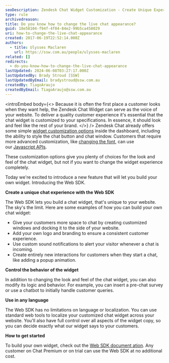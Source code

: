 ```yaml
---
seoDescription: Zendesk Chat Widget Customization - Create Unique Experience With Web SDK
type: rule
archivedreason:
title: Do you know how to change the live chat appearance?
guid: 18e58104-f94f-4f04-84e2-99b5ca458029
uri: how-to-change-the-live-chat-appearance
created: 2017-06-19T22:52:14.000Z
authors:
  - title: Ulysses Maclaren
    url: https://ssw.com.au/people/ulysses-maclaren
related: []
redirects:
  - do-you-know-how-to-change-the-live-chat-appearance
lastUpdated: 2024-06-08T03:27:17.000Z
lastUpdatedBy: Brady Stroud [SSW]
lastUpdatedByEmail: bradystroud@ssw.com.au
createdBy: TiagoAraujo
createdByEmail: TiagoAraujo@ssw.com.au
---
```


<introEmbed
  body={<>
Because it is often the first place a customer looks when they want help, the Zendesk Chat Widget can serve as the voice of your website. To deliver a quality customer experience it's essential that the chat widget is customized to your specifications. In essence, it should look and feel like the rest of your brand.
  </>}
/>
Zendesk Chat already offers some simple [widget customization options](https://chat.zendesk.com/hc/en-us/articles/212679577-Customizing-the-chat-widget%22%20%5co%20%22widget%20customization%20options%22%20%5ct%20%22_blank) inside the dashboard, including the ability to style the chat button and chat window. Customers that require more advanced customization, like [changing the font](https://chat.zendesk.com/hc/en-us/articles/221307207-New-Widget-Security-Settings-and-Customization-Options%22%20%5co%20%22changing%20the%20font%22%20%5ct%20%22_blank), can use our [Javascript APIs](https://chat.zendesk.com/hc/en-us/articles/234585908-JavaScript-Chat-API-Overview%22%20%5co%20%22Javascript%20APIs%22%20%5ct%20%22_blank).

These customization options give you plenty of choices for the look and feel of the chat widget, but not if you want to change the widget experience completely.

Today we're excited to introduce a new feature that will let you build your own widget. Introducing the Web SDK.

**Create a unique chat experience with the Web SDK**

The Web SDK lets you build a chat widget, that's unique to your website. The sky's the limit. Here are some examples of how you can build your own chat widget:

* Give your customers more space to chat by creating customized windows and docking it to the side of your website.
* Add your own logo and branding to ensure a consistent customer experience.
* Use custom sound notifications to alert your visitor whenever a chat is incoming.
* Create entirely new interactions for customers when they start a chat, like adding a popup animation.

**Control the behavior of the widget**

In addition to changing the look and feel of the chat widget, you can also modify its logic and behavior. For example, you can insert a pre-chat survey or use a chatbot to initially handle customer queries.

**Use in any language**

The Web SDK has no limitations on language or localization. You can use standard web tools to localize your customized chat widget across your website. You'll also have full control over all aspects of the widget copy, so you can decide exactly what our widget says to your customers.

**How to get started**

To build your own widget, check out the [Web SDK document ation](https://api.zopim.com/web-sdk). Any customer on Chat Premium or on trial can use the Web SDK at no additional cost.
